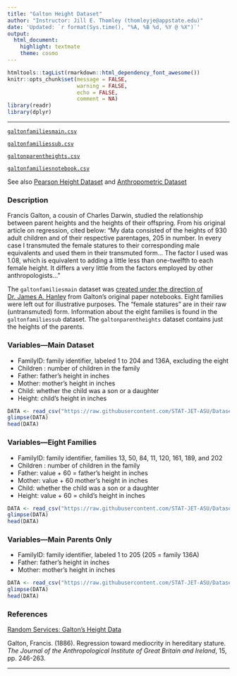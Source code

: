 ```yaml
---
title: "Galton Height Dataset"
author: "Instructor: Jill E. Thomley (thomleyje@appstate.edu)"
date: 'Updated: `r format(Sys.time(), "%A, %B %d, %Y @ %X")`'
output: 
  html_document: 
    highlight: textmate
    theme: cosmo
---
```


```r
htmltools::tagList(rmarkdown::html_dependency_font_awesome())
knitr::opts_chunk$set(message = FALSE, 
                      warning = FALSE, 
                      echo = FALSE,
                      comment = NA)
library(readr)
library(dplyr)
```
<hr>

<i class="fas fa-database"></i> [`galtonfamiliesmain.csv`](https://raw.githubusercontent.com/STAT-JET-ASU/Datasets/master/Instructor/galtonfamiliesmain.csv)

<i class="fas fa-database"></i> [`galtonfamiliessub.csv`](https://raw.githubusercontent.com/STAT-JET-ASU/Datasets/master/Instructor/galtonfamiliessub.csv)

<i class="fas fa-database"></i> [`galtonparentheights.csv`](https://raw.githubusercontent.com/STAT-JET-ASU/Datasets/master/Instructor/galtonparentheights.csv)

<i class="fas fa-database"></i> [`galtonfamiliesnotebook.csv`](https://raw.githubusercontent.com/STAT-JET-ASU/Datasets/master/Instructor/galtonfamiliesnotebook.csv)

See also [Pearson Height Dataset](https://stat-jet-asu.github.io/Datasets/InstructorDescriptions/pearsonheightdata.html) and [Anthropometric Dataset](https://stat-jet-asu.github.io/Datasets/InstructorDescriptions/anthropometric.html)

### Description

Francis Galton, a cousin of Charles Darwin, studied the relationship between parent heights and the heights of their offspring. From his original article on regression, cited below: "My data consisted of the heights of 930 adult children and of their respective parentages, 205 in number. In every case I transmuted the female statures to their corresponding male equivalents and used them in their transmuted form... The factor I used was 1.08, which is equivalent to adding a little less than one-twelfth to each female height. It differs a very little from the factors employed by other anthropologists..." 

The `galtonfamiliesmain` dataset was [created under the direction of Dr. James A. Hanley](http://www.medicine.mcgill.ca/epidemiology/hanley/galton/) from Galton's original paper notebooks. Eight families were left out for illustrative purposes. The "female statures" are in their raw (untransmuted) form. Information about the eight families is found in the `galtonfamiliessub` dataset. The `galtonparentheights` dataset contains just the heights of the parents. 

### Variables---Main Dataset

* FamilyID: family identifier, labeled 1 to 204 and 136A, excluding the eight 
* Children : number of children in the family
* Father: father's height in inches
* Mother: mother's height in inches
* Child: whether the child was a son or a daughter
* Height: child's height in inches

```r
DATA <- read_csv("https://raw.githubusercontent.com/STAT-JET-ASU/Datasets/master/Instructor/galtonfamiliesmain.csv")
glimpse(DATA)
head(DATA)
```

### Variables---Eight Families

* FamilyID: family identifier, families 13, 50, 84, 11, 120, 161, 189, and 202
* Children : number of children in the family
* Father: value + 60 = father's height in inches
* Mother: value + 60 mother's height in inches
* Child: whether the child was a son or a daughter
* Height: value + 60 = child's height in inches

```r
DATA <- read_csv("https://raw.githubusercontent.com/STAT-JET-ASU/Datasets/master/Instructor/galtonfamiliessub.csv")
glimpse(DATA)
head(DATA)
```

### Variables---Main Parents Only

* FamilyID: family identifier, labeled 1 to 205 (205 = family 136A) 
* Father: father's height in inches
* Mother: mother's height in inches

```r
DATA <- read_csv("https://raw.githubusercontent.com/STAT-JET-ASU/Datasets/master/Instructor/galtonparentheights.csv")
glimpse(DATA)
head(DATA)
```

### References

[Random Services: Galton's Height Data](http://www.randomservices.org/random/data/Galton.html)

Galton, Francis. (1886). Regression toward mediocrity in hereditary stature. _The Journal of the Anthropological Institute of Great Britain and Ireland_, 15, pp. 246-263.

<hr>


